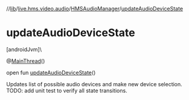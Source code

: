 //[lib](/api-reference/android/v2/home/content)/[live.hms.video.audio](../index)/[HMSAudioManager](index)/[updateAudioDeviceState](update-audio-device-state)

# updateAudioDeviceState

[androidJvm]\

@[MainThread](https://developer.android.com/reference/kotlin/androidx/annotation/MainThread.html)()

open fun [updateAudioDeviceState](update-audio-device-state)()

Updates list of possible audio devices and make new device selection. TODO: add unit test to verify all state transitions.
